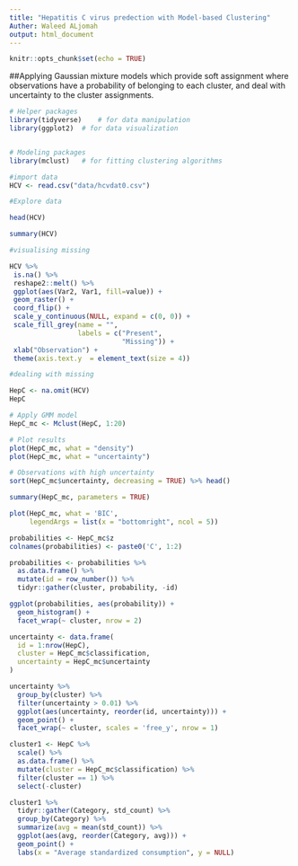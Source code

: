 ```yaml
---
title: "Hepatitis C virus predection with Model-based Clustering"
Auther: Waleed ALjomah
output: html_document
---
```


```r
knitr::opts_chunk$set(echo = TRUE)
```

##Applying Gaussian mixture models
which provide soft assignment where observations have a probability of belonging to each cluster,
and deal with uncertainty to the cluster assignments.

```r
# Helper packages
library(tidyverse)    # for data manipulation
library(ggplot2)  # for data visualization


# Modeling packages
library(mclust)   # for fitting clustering algorithms
```



```r

#import data
HCV <- read.csv("data/hcvdat0.csv")
```

```r
#Explore data

head(HCV)

summary(HCV)
```

```r
#visualising missing

HCV %>%
 is.na() %>%
 reshape2::melt() %>%
 ggplot(aes(Var2, Var1, fill=value)) +
 geom_raster() +
 coord_flip() +
 scale_y_continuous(NULL, expand = c(0, 0)) +
 scale_fill_grey(name = "",
                 labels = c("Present",
                            "Missing")) +
 xlab("Observation") +
 theme(axis.text.y  = element_text(size = 4))
```
```r
#dealing with missing

HepC <- na.omit(HCV)
HepC
```

```r
# Apply GMM model 
HepC_mc <- Mclust(HepC, 1:20)

# Plot results
plot(HepC_mc, what = "density")
plot(HepC_mc, what = "uncertainty")
```


```r
# Observations with high uncertainty
sort(HepC_mc$uncertainty, decreasing = TRUE) %>% head()
```




```r
summary(HepC_mc, parameters = TRUE)
```

```r
plot(HepC_mc, what = 'BIC', 
     legendArgs = list(x = "bottomright", ncol = 5))
```

```r
probabilities <- HepC_mc$z 
colnames(probabilities) <- paste0('C', 1:2)

probabilities <- probabilities %>%
  as.data.frame() %>%
  mutate(id = row_number()) %>%
  tidyr::gather(cluster, probability, -id)

ggplot(probabilities, aes(probability)) +
  geom_histogram() +
  facet_wrap(~ cluster, nrow = 2)
```


```r
uncertainty <- data.frame(
  id = 1:nrow(HepC),
  cluster = HepC_mc$classification,
  uncertainty = HepC_mc$uncertainty
)

uncertainty %>%
  group_by(cluster) %>%
  filter(uncertainty > 0.01) %>%
  ggplot(aes(uncertainty, reorder(id, uncertainty))) +
  geom_point() +
  facet_wrap(~ cluster, scales = 'free_y', nrow = 1)
```



```r
cluster1 <- HepC %>%
  scale() %>%
  as.data.frame() %>%
  mutate(cluster = HepC_mc$classification) %>%
  filter(cluster == 1) %>%
  select(-cluster)

cluster1 %>%
  tidyr::gather(Category, std_count) %>%
  group_by(Category) %>%
  summarize(avg = mean(std_count)) %>%
  ggplot(aes(avg, reorder(Category, avg))) +
  geom_point() +
  labs(x = "Average standardized consumption", y = NULL)
```

